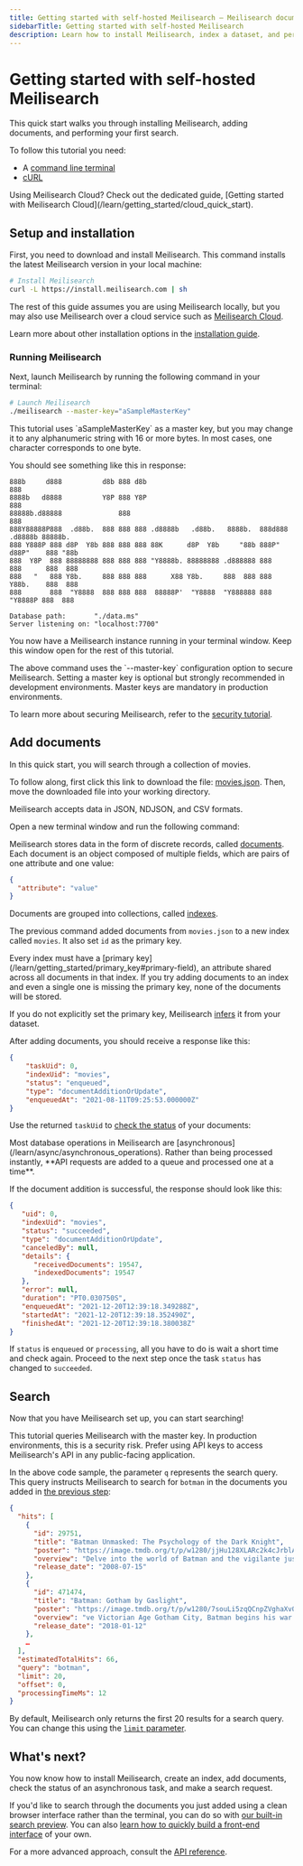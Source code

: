 ```yaml
---
title: Getting started with self-hosted Meilisearch — Meilisearch documentation
sidebarTitle: Getting started with self-hosted Meilisearch
description: Learn how to install Meilisearch, index a dataset, and perform your first search.
---
```


# Getting started with self-hosted Meilisearch

This quick start walks you through installing Meilisearch, adding documents, and performing your first search.

To follow this tutorial you need:

- A [command line terminal](https://www.learnenough.com/command-line-tutorial#sec-running_a_terminal)
- [cURL](https://curl.se)

<Tip>
Using Meilisearch Cloud? Check out the dedicated guide, [Getting started with Meilisearch Cloud](/learn/getting_started/cloud_quick_start).
</Tip>

## Setup and installation

First, you need to download and install Meilisearch. This command installs the latest Meilisearch version in your local machine:

```bash
# Install Meilisearch
curl -L https://install.meilisearch.com | sh
```

The rest of this guide assumes you are using Meilisearch locally, but you may also use Meilisearch over a cloud service such as [Meilisearch Cloud](https://www.meilisearch.com/cloud?utm_campaign=oss&utm_source=docs&utm_medium=quick-start).

Learn more about other installation options in the [installation guide](/learn/self_hosted/install_meilisearch_locally).

### Running Meilisearch

Next, launch Meilisearch by running the following command in your terminal:

```bash
# Launch Meilisearch
./meilisearch --master-key="aSampleMasterKey"
```

<Note>
This tutorial uses `aSampleMasterKey` as a master key, but you may change it to any alphanumeric string with 16 or more bytes. In most cases, one character corresponds to one byte.
</Note>

You should see something like this in response:

```
888b     d888          d8b 888 d8b                                            888
8888b   d8888          Y8P 888 Y8P                                            888
88888b.d88888              888                                                888
888Y88888P888  .d88b.  888 888 888 .d8888b   .d88b.   8888b.  888d888 .d8888b 88888b.
888 Y888P 888 d8P  Y8b 888 888 888 88K      d8P  Y8b     "88b 888P"  d88P"    888 "88b
888  Y8P  888 88888888 888 888 888 "Y8888b. 88888888 .d888888 888    888      888  888
888   "   888 Y8b.     888 888 888      X88 Y8b.     888  888 888    Y88b.    888  888
888       888  "Y8888  888 888 888  88888P'  "Y8888  "Y888888 888     "Y8888P 888  888

Database path:       "./data.ms"
Server listening on: "localhost:7700"
```

You now have a Meilisearch instance running in your terminal window. Keep this window open for the rest of this tutorial.

<Note>
The above command uses the `--master-key` configuration option to secure Meilisearch. Setting a master key is optional but strongly recommended in development environments. Master keys are mandatory in production environments.
</Note>

To learn more about securing Meilisearch, refer to the [security tutorial](/learn/security/basic_security).

## Add documents

In this quick start, you will search through a collection of movies.

To follow along, first click this link to download the file: <a href="/movies.json" download="movies.json">movies.json</a>. Then, move the downloaded file into your working directory.

<Note>
Meilisearch accepts data in JSON, NDJSON, and CSV formats.
</Note>

Open a new terminal window and run the following command:

<CodeSamples id="getting_started_add_documents_md" />

Meilisearch stores data in the form of discrete records, called [documents](/learn/getting_started/documents). Each document is an object composed of multiple fields, which are pairs of one attribute and one value:

```json
{
  "attribute": "value"
}
```

Documents are grouped into collections, called [indexes](/learn/getting_started/indexes).

The previous command added documents from `movies.json` to a new index called `movies`. It also set `id` as the primary key.

<Note>
Every index must have a [primary key](/learn/getting_started/primary_key#primary-field), an attribute shared across all documents in that index. If you try adding documents to an index and even a single one is missing the primary key, none of the documents will be stored.

If you do not explicitly set the primary key, Meilisearch [infers](/learn/getting_started/primary_key#meilisearch-guesses-your-primary-key) it from your dataset.
</Note>

After adding documents, you should receive a response like this:

```json
{
    "taskUid": 0,
    "indexUid": "movies",
    "status": "enqueued",
    "type": "documentAdditionOrUpdate",
    "enqueuedAt": "2021-08-11T09:25:53.000000Z"
}
```

Use the returned `taskUid` to [check the status](/reference/api/tasks) of your documents:

<CodeSamples id="getting_started_check_task_status" />

<Note>
Most database operations in Meilisearch are [asynchronous](/learn/async/asynchronous_operations). Rather than being processed instantly, **API requests are added to a queue and processed one at a time**.
</Note>

If the document addition is successful, the response should look like this:

```json
{
   "uid": 0,
   "indexUid": "movies",
   "status": "succeeded",
   "type": "documentAdditionOrUpdate",
   "canceledBy": null,
   "details": {
      "receivedDocuments": 19547,
      "indexedDocuments": 19547
   },
   "error": null,
   "duration": "PT0.030750S",
   "enqueuedAt": "2021-12-20T12:39:18.349288Z",
   "startedAt": "2021-12-20T12:39:18.352490Z",
   "finishedAt": "2021-12-20T12:39:18.380038Z"
}
```

If `status` is `enqueued` or `processing`, all you have to do is wait a short time and check again. Proceed to the next step once the task `status` has changed to `succeeded`.

## Search

Now that you have Meilisearch set up, you can start searching!

<CodeSamples id="getting_started_search_md" />

<Note>
This tutorial queries Meilisearch with the master key. In production environments, this is a security risk. Prefer using API keys to access Meilisearch's API in any public-facing application.
</Note>

In the above code sample, the parameter `q` represents the search query. This query instructs Meilisearch to search for `botman` in the documents you added in [the previous step](#add-documents):

```json
{
  "hits": [
    {
      "id": 29751,
      "title": "Batman Unmasked: The Psychology of the Dark Knight",
      "poster": "https://image.tmdb.org/t/p/w1280/jjHu128XLARc2k4cJrblAvZe0HE.jpg",
      "overview": "Delve into the world of Batman and the vigilante justice tha",
      "release_date": "2008-07-15"
    },
    {
      "id": 471474,
      "title": "Batman: Gotham by Gaslight",
      "poster": "https://image.tmdb.org/t/p/w1280/7souLi5zqQCnpZVghaXv0Wowi0y.jpg",
      "overview": "ve Victorian Age Gotham City, Batman begins his war on crime",
      "release_date": "2018-01-12"
    },
    …
  ],
  "estimatedTotalHits": 66,
  "query": "botman",
  "limit": 20,
  "offset": 0,
  "processingTimeMs": 12
}
```

By default, Meilisearch only returns the first 20 results for a search query. You can change this using the [`limit` parameter](/reference/api/search#limit).

## What's next?

You now know how to install Meilisearch, create an index, add documents, check the status of an asynchronous task, and make a search request.

If you'd like to search through the documents you just added using a clean browser interface rather than the terminal, you can do so with [our built-in search preview](/learn/getting_started/search_preview). You can also [learn how to quickly build a front-end interface](/guides/front_end/front_end_integration) of your own.

For a more advanced approach, consult the [API reference](/reference/api/overview).
